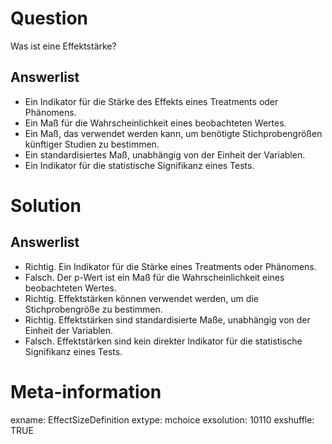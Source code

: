 Question 
======== 

Was ist eine Effektstärke?

Answerlist
----------

* Ein Indikator für die Stärke des Effekts eines Treatments oder Phänomens.
* Ein Maß für die Wahrscheinlichkeit eines beobachteten Wertes.
* Ein Maß, das verwendet werden kann, um benötigte Stichprobengrößen künftiger Studien zu bestimmen.
* Ein standardisiertes Maß, unabhängig von der Einheit der Variablen.
* Ein Indikator für die statistische Signifikanz eines Tests.

Solution
========

Answerlist
----------

* Richtig. Ein Indikator für die Stärke eines Treatments oder Phänomens.
* Falsch. Der p-Wert ist ein Maß für die Wahrscheinlichkeit eines beobachteten Wertes.
* Richtig. Effektstärken können verwendet werden, um die Stichprobengröße zu bestimmen.
* Richtig. Effektstärken sind standardisierte Maße, unabhängig von der Einheit der Variablen.
* Falsch. Effektstärken sind kein direkter Indikator für die statistische Signifikanz eines Tests.

Meta-information
================
exname: EffectSizeDefinition
extype: mchoice
exsolution: 10110
exshuffle: TRUE
